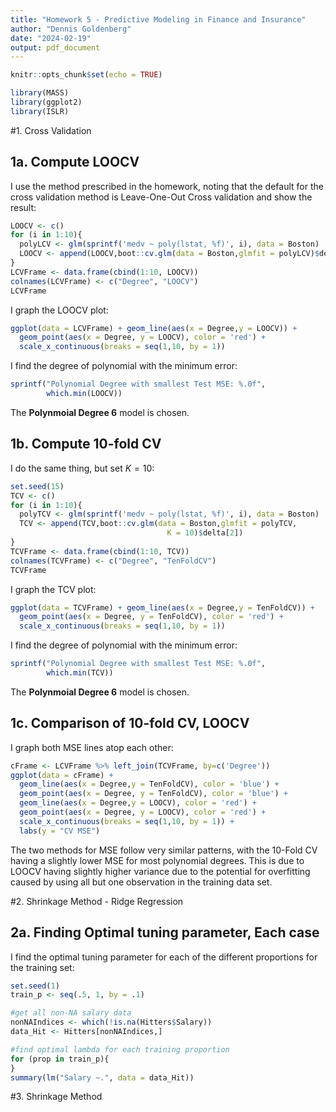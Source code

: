 ```yaml
---
title: "Homework 5 - Predictive Modeling in Finance and Insurance"
author: "Dennis Goldenberg"
date: "2024-02-19"
output: pdf_document
---
```


```r
knitr::opts_chunk$set(echo = TRUE)
```

```r
library(MASS)
library(ggplot2)
library(ISLR)
```

#1. Cross Validation

## 1a. Compute LOOCV
I use the method prescribed in the homework, noting that the default for the cross validation method is Leave-One-Out Cross validation and show the result:
```r
LOOCV <- c()
for (i in 1:10){
  polyLCV <- glm(sprintf('medv ~ poly(lstat, %f)', i), data = Boston)
  LOOCV <- append(LOOCV,boot::cv.glm(data = Boston,glmfit = polyLCV)$delta[2])
}
LCVFrame <- data.frame(cbind(1:10, LOOCV))
colnames(LCVFrame) <- c("Degree", "LOOCV")
LCVFrame
```

I graph the LOOCV plot:
```r
ggplot(data = LCVFrame) + geom_line(aes(x = Degree,y = LOOCV)) +
  geom_point(aes(x = Degree, y = LOOCV), color = 'red') + 
  scale_x_continuous(breaks = seq(1,10, by = 1))
```
I find the degree of polynomial with the minimum error:
```r
sprintf("Polynomial Degree with smallest Test MSE: %.0f",
        which.min(LOOCV))
```
The $\textbf{Polynmoial Degree 6}$ model is chosen.

## 1b. Compute 10-fold CV
I do the same thing, but set $K = 10$:
```r
set.seed(15)
TCV <- c()
for (i in 1:10){
  polyTCV <- glm(sprintf('medv ~ poly(lstat, %f)', i), data = Boston)
  TCV <- append(TCV,boot::cv.glm(data = Boston,glmfit = polyTCV,
                                   K = 10)$delta[2])
}
TCVFrame <- data.frame(cbind(1:10, TCV))
colnames(TCVFrame) <- c("Degree", "TenFoldCV")
TCVFrame
```

I graph the TCV plot:
```r
ggplot(data = TCVFrame) + geom_line(aes(x = Degree,y = TenFoldCV)) +
  geom_point(aes(x = Degree, y = TenFoldCV), color = 'red') + 
  scale_x_continuous(breaks = seq(1,10, by = 1))
```
I find the degree of polynomial with the minimum error:
```r
sprintf("Polynomial Degree with smallest Test MSE: %.0f",
        which.min(TCV))
```
The $\textbf{Polynmoial Degree 6}$ model is chosen.

## 1c. Comparison of 10-fold CV, LOOCV
I graph both MSE lines atop each other:
```r
cFrame <- LCVFrame %>% left_join(TCVFrame, by=c('Degree'))
ggplot(data = cFrame) + 
  geom_line(aes(x = Degree,y = TenFoldCV), color = 'blue') +
  geom_point(aes(x = Degree, y = TenFoldCV), color = 'blue') +
  geom_line(aes(x = Degree,y = LOOCV), color = 'red') +
  geom_point(aes(x = Degree, y = LOOCV), color = 'red') + 
  scale_x_continuous(breaks = seq(1,10, by = 1)) + 
  labs(y = "CV MSE")
```

The two methods for MSE follow very similar patterns, with the 10-Fold CV having a slightly lower MSE for most polynomial degrees. This is due to LOOCV having slightly higher variance due to the potential for overfitting caused by using all but one observation in the training data set.


\newpage

#2. Shrinkage Method - Ridge Regression

## 2a. Finding Optimal tuning parameter, Each case
I find the optimal tuning parameter for each of the different proportions for the training set:
```r
set.seed(1)
train_p <- seq(.5, 1, by = .1)

#get all non-NA salary data
nonNAIndices <- which(!is.na(Hitters$Salary))
data_Hit <- Hitters[nonNAIndices,]

#find optimal lambda for each training proportion
for (prop in train_p){
}
summary(lm("Salary ~.", data = data_Hit))
```

\newpage

#3. Shrinkage Method

